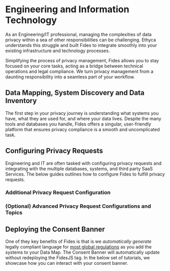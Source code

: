 
# Engineering and Information Technology
As an Engineering/IT professional, managing the complexities of data privacy within a sea of other responsibilities can be challenging. Ethyca understands this struggle and built Fides to integrate smoothly into your existing infrastructure and technology processes.

Simplifying the process of privacy management, Fides allows you to stay focused on your core tasks, acting as a bridge between technical operations and legal compliance. We turn privacy management from a daunting responsibility into a seamless part of your workflow.

## Data Mapping, System Discovery and Data Inventory

The first step in your privacy journey is understanding what systems you have, what they are used for, and where your data lives. Despite the many tools and databases you handle, Fides offers a singular, user-friendly platform that ensures privacy compliance is a smooth and uncomplicated task.

<KeyTutorialWrap>
  <TutorialFeat title="01 | Data Mapping Fundamentals" link="/tutorials/data-mapping/data-mapping-fundamentals"   description="Get an overview of the fundamental terms, requirements and concepts of Data Mapping" duration="4" />
  <TutorialFeat title="02 | Adding SaaS Systems" link="/tutorials/data-mapping/data-mapping-adding-systems-manually"  description="Learn how to add and update systems on your data map manually in the Fides Control" duration="4" video="true" interactive="true" />
  <TutorialFeat title="03 | Automated System Detection" link="/tutorials/data-mapping/data-mapping-system-detection"  description="Run Fides's detection tools to scan your cloud, single sign-on providers and clusters for systems" duration="8" video="true" interactive="true" />
  <TutorialFeat title="04 | Classifying Databases" link="/user-guides/datasets/annotate-datasets"   description="Identify sensitive PII within your Database " duration="9" interactive="true" />  
  <TutorialFeat title="05 | Data Use & Processing Activities" link="/tutorials/data-mapping/data-mapping-data-uses"   description="Typically handled by Legal aand Compliance, you can add and update data uses and data processing activities on your systems for accurate reporting." duration="9" interactive="true" />
  <TutorialFeat title="06 | (Optional) Integrate Developer CI/CD flows" link="https://github.com/ethyca/fides-cicd-quickstart"   description="Shift Privacy Left and integrate Fides into your software release workflows" duration="9" interactive="true" />
</KeyTutorialWrap>

## Configuring Privacy Requests

Engineering and IT are often tasked with configuring privacy requests and integrating with the multiple databases, systems, and third party SaaS Services. The below guides outlines how to configure Fides to fulfill privacy requests.

<KeyTutorialWrap>
  <TutorialFeat title="01 | Privacy Request Fundamentals" link="/tutorials/privacy-requests/privacy-requests-fundamentals"   description="Get an overview of the fundamental terms, requirements, and concepts of privacy requests" duration="5" />
  <TutorialFeat title="02 | Configuring Privacy Requests Video Walkthrough" link="/tutorials/privacy-requests/privacy-requests-configuration"  description="Learn how to configure Privacy Requests with this Video Walkthrough" duration="5" video="true" interactive="true" />
  <TutorialFeat title="03 | Configuring SaaS Integrations" link="/tutorials/privacy-requests/privacy-requests-configuration/integrations"  description="Learn how to configure integrations for a system on the Datamap" duration="3" interactive="true" />
  <TutorialFeat title="04 | Configuring SaaS Integrations" link="/tutorials/privacy-requests/privacy-requests-configuration/integrations"  description="Learn how to configure SaaS integrations for a system on the Datamap" duration="3" interactive="true" />
  <TutorialFeat title="05 | Configuring Database Integrations" link="/tutorials/privacy-requests/privacy-requests-configuration/databases"  description="Learn how to configure Database integrations for a system on the Datamap" duration="15" interactive="true" />
  <TutorialFeat title="06 | Submitting a Request" link="/tutorials/privacy-requests/privacy-requests-workflow/privacy-requests-submitting-requests"  description="Learn how to configure Database integrations for a system on the Datamap" duration="3" interactive="true" />
  <TutorialFeat title="07 | Approving a Request" link="/tutorials/privacy-requests/privacy-requests-workflow/privacy-requests-approving-requests"  description="Learn how to approve a request" duration="3" interactive="true" />
  <TutorialFeat title="08 | Denying a Request" link="/tutorials/privacy-requests/privacy-requests-workflow/privacy-requests-rejecting-requests"  description="Learn how to deny a request" duration="3" interactive="true" />
  <TutorialFeat title="09 | Debugging a Request" link="/tutorials/privacy-requests/privacy-requests-debugging"  description="Learn how to debug a privacy request if you encounter any issues" duration="3" interactive="true" />
</KeyTutorialWrap>

### Additional Privacy Request Configuration
<KeyTutorialWrap>
  <TutorialFeat title="01 | Deploying the Privacy Center" link="/dev-docs/configuration/privacy-requests/privacy-center"  description="Get an overview of the fundamental terms, requirements, and concepts of privacy requests." duration="5" />
  <TutorialFeat title="02 | Configuring Subject Identity Verification" link="/dev-docs/configuration/privacy-requests/subject-identity-verification"  description="Learn how to configure Privacy Requests with this Video Walkthrough." duration="5" video="true" interactive="true" />
  <TutorialFeat title="03 | Configuring Storage Destinations" link="/dev-docs/configuration/privacy-requests/storage-destinations"  description="Learn how to configure S3 storage for Access Request fulfillment" duration="5" video="true" interactive="true" />
</KeyTutorialWrap>

### (Optional) Advanced Privacy Request Configurations and Topics
<KeyTutorialWrap>
  <TutorialFeat title="01 | Privacy Request Execution Overview" link="/dev-docs/configuration/privacy-requests/execution"  description="Learn how to configure integrations for a system on the Datamap" duration="3" interactive="true" />
  <TutorialFeat title="02 | Configuring Webhooks" link="/dev-docs/configuration/privacy-requests/webhooks"  description="Learn how to configure webhooks to execute before/after a privacy request" duration="3" interactive="true" />
  <TutorialFeat title="03 | The Privacy Request Graph" link="/dev-docs/configuration/privacy-requests/graphs"  description="Learn how to configure SaaS integrations for a system on the Datamap" duration="3" interactive="true" />
  <TutorialFeat title="04 | Annotating Datasets for Complex Systems" link="/dev-docs/configuration/privacy-requests/complex-fields"  description="Fides can retrieve and mask data for complex objects traversing multiple systems" duration="10" interactive="true" />
  <TutorialFeat title="05 | Configure Data Masking and Erasure strategies" link="/dev-docs/configuration/privacy-requests/masking-strategies"  description="Fides has configurable Data Masking and Erasure strategies to support any type of system" duration="10" interactive="true" />
  <TutorialFeat title="06 | Configuring Advanced Privacy Request Policies" link="/dev-docs/configuration/policies/request-policies"  description="Sometimes you need to go beyond the Fides Default policies, use this guide to configure additional policies" duration="10" interactive="true" />
  <TutorialFeat title="07 | Annotating datasets using the Fides CLI tooling" link="/dev-docs/configuration/privacy-requests/annotate-datasets-cli"  description="Fides can retrieve and mask data for complex objects traversing multiple systems" duration="10" interactive="true" />
</KeyTutorialWrap>


## Deploying the Consent Banner

One of they key benefits of Fides is that is we _automatically generate_ legally compliant language for [most global regulations](/regulations) as you add the systems to your Data Map. The Consent Banner will automatically update without redeploying the FidesJS tag. In the below set of tutorials, we showcase how you can interact with your consent banner.

<KeyTutorialWrap>
  <TutorialFeat title="01 | Consent Management Fundamentals" link="/tutorials/consent-management/consent-management-fundamentals"   description="Get an overview of the fundamental terms, requirements and concepts of Consent Management" duration="5" />
  <TutorialFeat title="02 | Data Use and Consent" link="/tutorials/consent-management/consent-management-configuration/data-use-for-consent"  description="Learn how data uses automate and power your consent management" duration="5" interactive="true" />
  <TutorialFeat title="03 | Configuring Privacy Notices" link="/tutorials/consent-management/consent-management-configuration/privacy-notices"  description="Learn how to configure and manage privacy notices" duration="5" interactive="true" />
  <TutorialFeat title="04 | Configuring Privacy Experiences" link="/tutorials/consent-management/consent-management-configuration/privacy-experiences"  description="Learn how to configure and manage privacy experiences" duration="5" interactive="true" />
  <TutorialFeat title="05 | Install Fides on your Website" link="/tutorials/consent-management/consent-management-configuration/install-fides"  description="Installing Fides.js on your website" duration="5" interactive="true" />
  <TutorialFeat title="06 | (Optional) Configuring Google Tag Manager" link="/tutorials/consent-management/consent-management-configuration/google-tag-manager"  description="Review how Fides works with Google Tag Manager Triggers" duration="5" interactive="true" />
  <TutorialFeat title="07 | (Optional) Configuring Global Privacy Control" link="/tutorials/consent-management/consent-management-configuration/global-privacy-control"  description="Review how to configure honoring Global Privacy Control (GPC)" duration="1" interactive="true" />
</KeyTutorialWrap>
